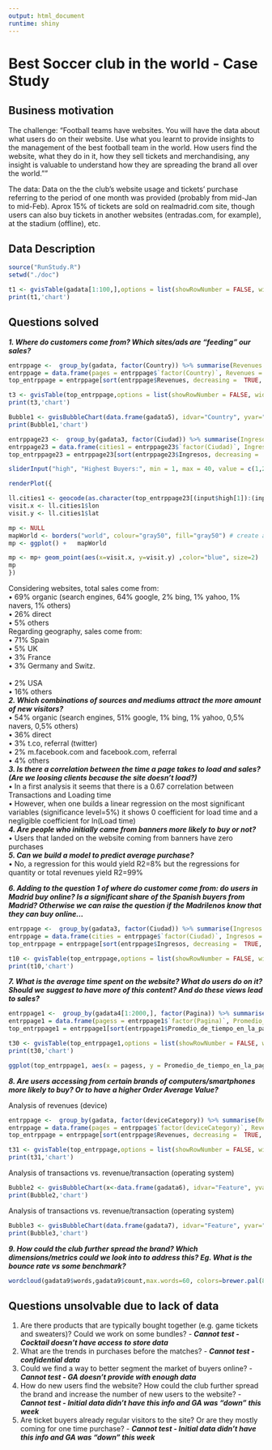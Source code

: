 ```yaml
---
output: html_document
runtime: shiny
---
```

 Best Soccer club in the world - Case Study
==========================================

## Business motivation

The challenge:
"Football teams have websites. You will have the data about what users do on their website. Use what you learnt to provide insights to the management of the best football team in the world. How users find the website, what they do in it, how they sell tickets and merchandising, any insight is valuable to understand how they are spreading the brand all over the world.""

The data:
Data on the the club's website usage and tickets' purchase referring to the period of one month was provided (probably from mid-Jan to mid-Feb). Aprox 15% of tickets are sold on realmadrid.com site, though users can also buy tickets in another websites (entradas.com, for example), at the stadium (offline), etc.

## Data Description

```r
source("RunStudy.R")
setwd("./doc")

t1 <- gvisTable(gadata[1:100,],options = list(showRowNumber = FALSE, width = 800, height = min(400,27*(nrow(gadata) + 1)), allowHTML = TRUE, page = 'disable'))
print(t1,'chart')

```

## Questions solved

***1. Where do customers come from? Which sites/ads are “feeding" our sales?<br>***
```r

entrppage <-  group_by(gadata, factor(Country)) %>% summarise(Revenues = sum(Revenues))
entrppage = data.frame(pages = entrppage$`factor(Country)`, Revenues = entrppage$Revenues)
top_entrppage = entrppage[sort(entrppage$Revenues, decreasing =  TRUE, index.return = TRUE)$ix,]

t3 <- gvisTable(top_entrppage,options = list(showRowNumber = FALSE, width = 800, height = min(400,27*(nrow(top_entrppage) + 1)), allowHTML = TRUE, page = 'disable'))
print(t3,'chart')

Bubble1 <- gvisBubbleChart(data.frame(gadata5), idvar="Country", yvar="Log_Trans", xvar="Rev_per_trans", colorvar="Revenues",sizevar="Revenues")
print(Bubble1,'chart')

```

```r

entrppage23 <-  group_by(gadata3, factor(Ciudad)) %>% summarise(Ingresos = sum(Ingresos))
entrppage23 = data.frame(cities1 = entrppage23$`factor(Ciudad)`, Ingresos = entrppage23$Ingresos)
top_entrppage23 = entrppage23[sort(entrppage23$Ingresos, decreasing =  TRUE, index.return = TRUE)$ix,]

sliderInput("high", "Highest Buyers:", min = 1, max = 40, value = c(1,25))

renderPlot({

ll.cities1 <- geocode(as.character(top_entrppage23[(input$high[1]):(input$high[2]),1]))
visit.x <- ll.cities1$lon
visit.y <- ll.cities1$lat

mp <- NULL
mapWorld <- borders("world", colour="gray50", fill="gray50") # create a layer of borders
mp <- ggplot() +   mapWorld

mp <- mp+ geom_point(aes(x=visit.x, y=visit.y) ,color="blue", size=2) 
mp
})

```

  Considering websites, total sales come from:<br>
    •	69% organic (search engines, 64% google, 2% bing, 1% yahoo, 1% navers, 1% others)<br>
    •	26% direct<br>
    •	5% others<br>
  Regarding geography, sales come from:<br>
    •	71% Spain<br>
    •	5% UK<br>
    •	3% France<br>
    •	3% Germany and Switz. <br>     
    •	2% USA<br>
    •	16% others<br>
***2. Which combinations of sources and mediums attract the more amount of new visitors?***<br>
  •	54% organic (search engines, 51% google, 1% bing, 1% yahoo, 0,5% navers, 0,5% others)<br>
  •	36% direct<br>
  •	3% t.co, referral (twitter)<br>
  •	2% m.facebook.com and facebook.com, referral<br>
  •	4% others<br>
***3. Is there a correlation between the time a page takes to load and sales? (Are we loosing clients because the site doesn’t load?)***<br>
  •	In a first analysis it seems that there is a 0.67 correlation between Transactions and Loading time<br>
  •	However, when one builds a linear regression on the most significant variables (significance level=5%) it shows 0 coefficient for load time and a negligible coefficient for ln(Load time)<br>
***4. Are people who initially came from banners more likely to buy or not?***<br>
  •	Users that landed on the website coming from banners have zero purchases<br>
***5.	Can we build a model to predict average purchase?***<br>
  •	No, a regression for this would yield R2=8% but the regressions for quantity or total revenues yield R2=99%<br>

***6. Adding to the question 1 of where do customer come from: do users in Madrid buy online? Is a significant share of the Spanish buyers from Madrid? Otherwise we can raise the question if the Madrilenos know that they can buy online...***<br>

```r

entrppage <-  group_by(gadata3, factor(Ciudad)) %>% summarise(Ingresos = sum(Ingresos))
entrppage = data.frame(cities = entrppage$`factor(Ciudad)`, Ingresos = entrppage$Ingresos)
top_entrppage = entrppage[sort(entrppage$Ingresos, decreasing =  TRUE, index.return = TRUE)$ix,]

t10 <- gvisTable(top_entrppage,options = list(showRowNumber = FALSE, width = 800, height = min(400,27*(nrow(top_entrppage) + 1)), allowHTML = TRUE, page = 'disable'))
print(t10,'chart')

```

***7. What is the average time spent on the website? What do users do on it? Should we suggest to have more of this content? And do these views lead to sales?***<br>
```r

entrppage1 <-  group_by(gadata4[1:2000,], factor(Pagina)) %>% summarise(Promedio_de_tiempo_en_la_pagina = sum(Promedio_de_tiempo_en_la_pagina))
entrppage1 = data.frame(pagess = entrppage1$`factor(Pagina)`, Promedio_de_tiempo_en_la_pagina = entrppage1$Promedio_de_tiempo_en_la_pagina)
top_entrppage1 = entrppage1[sort(entrppage1$Promedio_de_tiempo_en_la_pagina, decreasing =  TRUE, index.return = TRUE)$ix,]

t30 <- gvisTable(top_entrppage1,options = list(showRowNumber = FALSE, width = 800, height = min(400,27*(nrow(top_entrppage1) + 1)), allowHTML = TRUE, page = 'disable'))
print(t30,'chart')

ggplot(top_entrppage1, aes(x = pagess, y = Promedio_de_tiempo_en_la_pagina)) + geom_bar(stat = "identity", fill = "lightblue", colour = "black")

```

***8. Are users accessing from certain brands of computers/smartphones more likely to buy? Or to have a higher Order Average Value?***<br>

Analysis of revenues (device)

```r
entrppage <-  group_by(gadata, factor(deviceCategory)) %>% summarise(Revenues = sum(Revenues))
entrppage = data.frame(pages = entrppage$`factor(deviceCategory)`, Revenues = entrppage$Revenues)
top_entrppage = entrppage[sort(entrppage$Revenues, decreasing =  TRUE, index.return = TRUE)$ix,]

t31 <- gvisTable(top_entrppage,options = list(showRowNumber = FALSE, width = 800, height = min(400,27*(nrow(top_entrppage) + 1)), allowHTML = TRUE, page = 'disable'))
print(t31,'chart')
```
Analysis of transactions vs. revenue/transaction (operating system)
```r

Bubble2 <- gvisBubbleChart(x<-data.frame(gadata6), idvar="Feature", yvar="Transactions", xvar="Ingr_transac", colorvar="Revenues",sizevar="Revenues", options = list(showRowNumber = FALSE, width = 1000, height =800,axisTitlesPosition="out"))
print(Bubble2,'chart')
```

Analysis of transactions vs. revenue/transaction (operating system)
```r
Bubble3 <- gvisBubbleChart(data.frame(gadata7), idvar="Feature", yvar="Transactions", xvar="Ingr_transac", colorvar="Revenues",sizevar="Revenues", options = list(showRowNumber = FALSE, width = 1000, height =800,axisTitlesPosition="out"))
print(Bubble3,'chart')
```

***9. How could the club further spread the brand? Which dimensions/metrics could we look into to address this? Eg. What is the bounce rate vs some benchmark?*** <br>
```r
wordcloud(gadata9$words,gadata9$count,max.words=60, colors=brewer.pal(8, "Dark2"))
```

## Questions unsolvable due to lack of data
1. Are there products that are typically bought together (e.g. game tickets and sweaters)? Could we work on some bundles? - ***Cannot test - Cocktail doesn't have access to store data***<br>
2. What are the trends in purchases before the matches? - ***Cannot test - confidential data***<br>
3. Could we find a way to better segment the market of buyers online? - ***Cannot test - GA doesn't provide with enough data***<br>
4. How do new users find the website? How could the club further spread the brand and increase the number of new users to the website? - ***Cannot test - Initial data didn't have this info and GA was "down" this week***<br>
5. Are ticket buyers already regular visitors to the site? Or are they mostly coming for one time purchase? - ***Cannot test - Initial data didn't have this info and GA was "down" this week***<br>
 <br>
 <br>
 <br>
 <br>